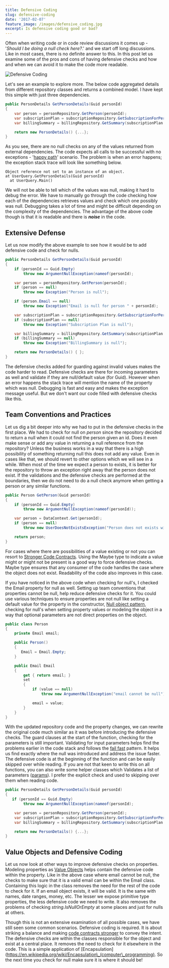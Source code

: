 ```yaml
---
title: Defensive Coding
slug: defensive-coding
date: '2017-02-07'
feature_image: /images/defensive_coding.jpg
excerpt: Is defensive coding good or bad?
---
```

Often when writing code or in code review discussions it comes up - '_Should I be doing a null check here?_.' and we start off long discussions. Like in most cases, there is no definite answer to this. In this post let us examine some of the pros and cons of having defensive checks and how and when we can avoid it to make the code more readable.

![Defensive Coding](/images/defensive_coding.jpg)

Let's see an example to explore more. The below code aggregated details from different repository classes and returns a combined model. I have kept this simple with just three dependencies.

```csharp
public PersonDetails GetPersonDetails(Guid personId)
{
    var person = personRepository.GetPerson(personId);
    var subscriptionPlan = subscriptionRepository.GetSubscriptionForPerson(person.Email);
    var billingSummary = billingRepository.GetSummary(subscriptionPlan.Id);

    return new PersonDetails() {...};
}

```

As you see, there are no null checks on any of the values returned from external dependencies. The code expects all calls to be successful with no exceptions - '[happy path](https://en.wikipedia.org/wiki/Happy_path)' scenario. The problem is when an error happens; the exception stack trace will look like something below.

```text
Object reference not set to an instance of an object.
at UserQuery.GetPersonDetails(Guid personId)
  at UserQuery.Main()

```

We will not be able to tell which of the values was null, making it hard to debug the error. We have to manually go through the code checking how each of the dependencies retrieves values and check which one possibly was null. Debugging takes a lot of time and might be difficult depending on the complexity of the dependencies. The advantage of the above code though is that it is readable and there is **_noise_** in the code.

## Extensive Defense

Let us now modify the above example to see how it would be to add defensive code and check for nulls.

```csharp
public PersonDetails GetPersonDetails(Guid personId)
{
    if (personId == Guid.Empty)
        throw new ArgumentNullException(nameof(personId);

    var person = personRepository.GetPerson(personId);
    if (person == null)
        throw new Exception("Person is null");

    if (person.Email == null)
        throw new Exception("Email is null for person " + personId);

    var subscriptionPlan = subscriptionRepository.GetSubscriptionForPerson(person.Email);
    if (subscriptionPlan == null)
        throw new Exception("Subscription Plan is null");

    var billingSummary = billingRepository.GetSummary(subscriptionPlan.Id);
    if (billingSummary == null)
        throw new Exception("BillingSummary is null");

    return new PersonDetails() { };
}

```

The defensive checks added for guarding against invalid values makes the code harder to read. Defensive checks are there for incoming parameters as well and validate if they are null/default value (for Guid). However when an error happens the stack trace will mention the name of the property which was null. Debugging is fast and easy and makes the exception message useful. But we don't want our code filled with defensive checks like this.

## Team Conventions and Practices

Let us dig a bit deeper into why we had to put in the defensive checks in the first place. We had to check for null on _person_ since the repository decided to return a null when it could not find the person given an id. Does it even make sense or add any value in returning a null reference from the repository? Unless the business works in a way that there is a high possibility of something returning null this does not add any value. Even in cases like that, we should revert to other options which we will see in a while. When most of the time we expect a person to exists, it is better for the repository to throw an exception right away that the person does not exist. If the validations and the defensive checks are performed at the boundaries, then we do not need to do a null check anymore when getting a person or any similar functions.

```csharp
public Person GetPerson(Guid personId)
{
    if (personId == Guid.Empty)
        throw new ArgumentNullException(nameof(personId));

    var person = DataContext.Get(personId);
    if (person == null)
        throw new UserDoesNotExistsException("Person does not exists with id ", personId);

    return person;
}

```

For cases where there are possibilities of a value existing or not you can resort to [Stronger Code Contracts](/blog/stronger-code-contracts/). Using the Maybe type to indicate a value might or might not be present is a good way to force defensive checks. Maybe type ensures that any consumer of the code handles the case where the object does not exist. Readability of the code also improves in this case.

If you have noticed in the above code when checking for null's, I checked the Email property for null as well. Setting up team conventions that properties cannot be null, help reduce defensive checks for it. You could use various techniques to ensure properties are not null like setting a default value for the property in the constructor, [Null object pattern](https://en.wikipedia.org/wiki/Null_Object_pattern), checking for null's when setting property values or modeling the object in a way that optional parameters are not direct properties on the object.

```csharp
public class Person
{
    private Email email;

    public Person()
    {
       Email = Email.Empty;
    }

    public Email Email
    {
        get { return email; }
        set
        {
            if (value == null)
                throw new ArgumentNullException("email cannot be null");

            email = value;
        }
    }
}

```

With the updated repository code and the property changes, we can rewrite the original code much similar as it was before introducing the defensive checks. The guard clauses at the start of the function, checking for the parameters is still important. Validating for input parameters helps find the problems earlier in the code stack and follows the [fail fast](https://en.wikipedia.org/wiki/Fail-fast) pattern. It helps us find exactly where the null was introduced and address the issue faster. The defensive code is at the beginning of the function and can be easily skipped over while reading. If you are not that keen to write this on all functions, you can also write some helper classes which Validates a list of parameters ([params](https://msdn.microsoft.com/en-au/library/w5zay9db.aspx)). I prefer the explicit check and used to skipping over them when reading code.

```csharp
public PersonDetails GetPersonDetails(Guid personId)
{
   if (personId == Guid.Empty)
        throw new ArgumentNullException(nameof(personId);

    var person = personRepository.GetPerson(personId);
    var subscriptionPlan = subscriptionRepository.GetSubscriptionForPerson(person.Email);
    var billingSummary = billingRepository.GetSummary(subscriptionPlan.Id);

    return new PersonDetails() {...};
}

```

## Value Objects and Defensive Coding

Let us now look at other ways to improve defensive checks on properties. Modeling properties as [Value Objects](/blog/thinking-beyond-primitive-values-value-objects/) helps contain the defensive code within the property. Like in the above case where email cannot be null, the checks to make sure that it is a valid email can be within the Email class. Containing this logic in the class removes the need for the rest of the code to check for it. If an email object exists, it will be valid. It is the same with names, date ranges, money, etc. The lesser we expose primitive type properties, the less defensive code we need to write. It also removes the problems of checking _string.IsNullOrEmpty_ at some places and just for nulls at others.

Though this is not an extensive examination of all possible cases, we have still seen some common scenarios. Defensive coding is required. It is about striking a balance and making [code contracts stronger](/blog/stronger-code-contracts/) to convey the intent. The defensive checks are within the classes responsible for the object and exist at a central place. It removes the need to check for it elsewhere in the code. This is a simple application of \[Encapsulation\](https://en.wikipedia.org/wiki/Encapsulation\_(computer\_programming). So the next time you check for null make sure it is where it should be!
